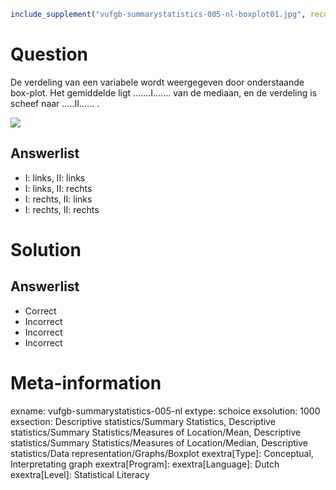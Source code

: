 ```{r, echo = FALSE, results = "hide"}
include_supplement("vufgb-summarystatistics-005-nl-boxplot01.jpg", recursive = TRUE)
```


Question
========
  
De verdeling van een variabele wordt weergegeven door onderstaande box-plot. Het gemiddelde ligt …....I……. van de mediaan, en de verdeling is scheef naar …..II…… .

![](vufgb-summarystatistics-005-nl-boxplot01.jpg)
  
Answerlist
----------
* I: links, II: links
* I: links, II: rechts
* I: rechts, II: links
* I: rechts, II: rechts


Solution
========

Answerlist
----------
* Correct
* Incorrect
* Incorrect
* Incorrect

Meta-information
================
exname: vufgb-summarystatistics-005-nl
extype: schoice
exsolution: 1000
exsection: Descriptive statistics/Summary Statistics, Descriptive statistics/Summary Statistics/Measures of Location/Mean, Descriptive statistics/Summary Statistics/Measures of Location/Median, Descriptive statistics/Data representation/Graphs/Boxplot
exextra[Type]: Conceptual, Interpretating graph
exextra[Program]: 
exextra[Language]: Dutch
exextra[Level]: Statistical Literacy